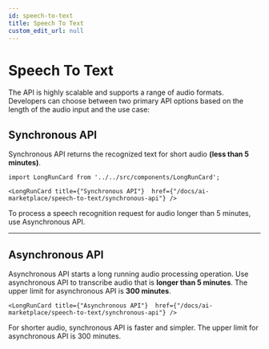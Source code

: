 ```yaml
---
id: speech-to-text
title: Speech To Text
custom_edit_url: null
---
```


# Speech To Text

The API is highly scalable and supports a range of audio formats. Developers can choose between two primary API options based on the length of the audio input and the use case:

## Synchronous API

Synchronous API returns the recognized text for short audio **(less than 5 minutes)**.

```mdx-code-block
import LongRunCard from '../../src/components/LongRunCard';

<LongRunCard title={"Synchronous API"}  href={"/docs/ai-marketplace/speech-to-text/synchronous-api"} />
```

To process a speech recognition request for audio longer than 5 minutes, use Asynchronous API.

<hr />

## Asynchronous API

Asynchronous API starts a long running audio processing operation. Use asynchronous API to transcribe audio that is **longer than 5 minutes**. The upper limit for asynchronous API is **300 minutes**.

```mdx-code-block
<LongRunCard title={"Asynchronous API"}  href={"/docs/ai-marketplace/speech-to-text/synchronous-api"} />
```

For shorter audio, synchronous API is faster and simpler. The upper limit for asynchronous API is 300 minutes.
